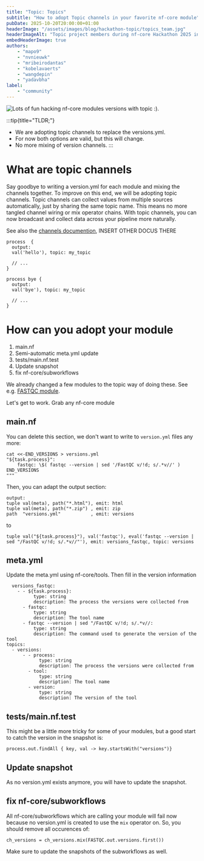 ```yaml
---
title: "Topic: Topics"
subtitle: "How to adopt Topic channels in your favorite nf-core module"
pubDate: 2025-10-20T20:00:00+01:00
headerImage: "/assets/images/blog/hackathon-topic/topics_team.jpg"
headerImageAlt: "Topic project members during nf-core Hackathon 2025 in Barcelona"
embedHeaderImage: true
authors:
    - "mapo9"
    - "nvnieuwk"
    - "mribeirodantas"
    - "kobelavaerts"
    - "wangdepin"
    - "yadavbha"
label:
    - "community"
---
```



<Image src={topicteam} alt="Lots of fun hacking nf-core modules versions with topic :)." />

:::tip{title="TLDR;"}

- We are adopting topic channels to replace the versions.yml.
- For now both options are valid, but this will change.
- No more mixing of version channels.
  :::

# What are topic channels

Say goodbye to writing a version.yml for each module and mixing the channels together. To improve on this end, we will be adopting topic channels.
Topic channels can collect values from multiple sources automatically, just by sharing the same topic name.
This means no more tangled channel wiring or mix operator chains. With topic channels,
you can now broadcast and collect data across your pipeline more naturally.

See also the [channels documention](https://www.nextflow.io/docs/latest/reference/channel.html#topic), INSERT OTHER DOCUS THERE

```
process  {
  output:
  val('hello'), topic: my_topic

  // ...
}

process bye {
  output:
  val('bye'), topic: my_topic

  // ...
}
```

# How can you adopt your module

1. main.nf
2. Semi-automatic meta.yml update
3. tests/main.nf.test
4. Update snapshot
5. fix nf-core/subworkflows

We already changed a few modules to the topic way of doing these. See e.g. [FASTQC module](https://github.com/nf-core/modules/blob/master/modules/nf-core/fastqc/main.nf).

Let's get to work. Grab any nf-core module

## main.nf

You can delete this section, we don't want to write to `version.yml` files any more:

```
cat <<-END_VERSIONS > versions.yml
"${task.process}":
    fastqc: \$( fastqc --version | sed '/FastQC v/!d; s/.*v//' )
END_VERSIONS
"""
```

Then, you can adapt the output section:

```
output:
tuple val(meta), path("*.html"), emit: html
tuple val(meta), path("*.zip") , emit: zip
path  "versions.yml"           , emit: versions
```

to

```
tuple val("${task.process}"), val('fastqc'), eval('fastqc --version | sed "/FastQC v/!d; s/.*v//"'), emit: versions_fastqc, topic: versions
```

## meta.yml

Update the meta.yml using nf-core/tools. Then fill in the version information

```
  versions_fastqc:
    - - ${task.process}:
          type: string
          description: The process the versions were collected from
      - fastqc:
          type: string
          description: The tool name
      - fastqc --version | sed "/FastQC v/!d; s/.*v//:
          type: string
          description: The command used to generate the version of the tool
topics:
  - versions:
      - - process:
            type: string
            description: The process the versions were collected from
        - tool:
            type: string
            description: The tool name
        - version:
            type: string
            description: The version of the tool
```

## tests/main.nf.test

This might be a little more tricky for some of your modules, but a good start to catch the version in the snapshot is:

```
process.out.findAll { key, val -> key.startsWith("versions")}
```

## Update snapshot

As no version.yml exists anymore, you will have to update the snapshot.

## fix nf-core/subworkflows

All nf-core/subworkflows which are calling your module will fail now because no version.yml is created to use the `mix` operator on.
So, you should remove all occurences of:

```
ch_versions = ch_versions.mix(FASTQC.out.versions.first())
```

Make sure to update the snapshots of the subworkflows as well.
